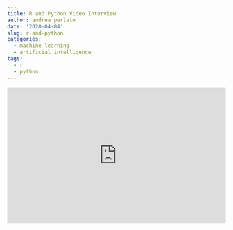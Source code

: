```yaml
---
title: R and Python Video Interview
author: andrea perlato
date: '2020-04-04'
slug: r-and-python
categories:
  - machine learning
  - artificial intelligence
tags:
  - r
  - python
---
```

<style>
body {
text-align: justify}
.rwd-video {
    height: 0;
    overflow: hidden;
    padding-bottom: 56.25%;
    padding-top: 30px;
    position: relative;
}
.rwd-video iframe,
.rwd-video object,
.rwd-video embed {
    height: 100%;
    left: 0;
    position: absolute;
    top: 0;
    width: 100%;
}
</style>

<div class="rwd-video">
<iframe width="560" height="315" src="https://www.youtube.com/embed/_M0DkhM03AQ" frameborder="0" allow="accelerometer; autoplay; encrypted-media; gyroscope; picture-in-picture" allowfullscreen></iframe></div>
